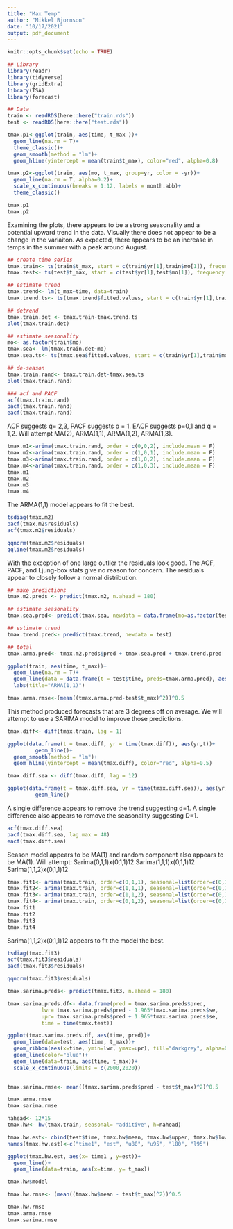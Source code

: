 ---
title: "Max Temp"
author: "Mikkel Bjornson"
date: "10/17/2021"
output: pdf_document
---

```{r setup, include=FALSE}
knitr::opts_chunk$set(echo = TRUE)

## Library
library(readr)
library(tidyverse)
library(gridExtra)
library(TSA)
library(forecast)

## Data
train <- readRDS(here::here("train.rds"))
test <- readRDS(here::here("test.rds"))
```


```{r}
tmax.p1<-ggplot(train, aes(time, t_max ))+
  geom_line(na.rm = T)+
  theme_classic()+
  geom_smooth(method = "lm")+
  geom_hline(yintercept = mean(train$t_max), color="red", alpha=0.8)

tmax.p2<-ggplot(train, aes(mo, t_max, group=yr, color = -yr))+
  geom_line(na.rm = T, alpha=0.2)+
  scale_x_continuous(breaks = 1:12, labels = month.abb)+
  theme_classic()

tmax.p1
tmax.p2
```

Examining the plots, there appears to be a strong seasonality and a potential upward trend in the data. Visually there does not appear to be a change in the variaiton. As expected, there appears to be an increase in temps in the summer with a peak around August. 

```{r}
## create time series
tmax.train<- ts(train$t_max, start = c(train$yr[1],train$mo[1]), frequency = 12)
tmax.test<- ts(test$t_max, start = c(test$yr[1],test$mo[1]), frequency = 12)

## estimate trend
tmax.trend<- lm(t_max~time, data=train)
tmax.trend.ts<- ts(tmax.trend$fitted.values, start = c(train$yr[1],train$mo[1]), frequency = 12)

## detrend
tmax.train.det <- tmax.train-tmax.trend.ts
plot(tmax.train.det)

## estimate seasonality
mo<- as.factor(train$mo)
tmax.sea<- lm(tmax.train.det~mo)
tmax.sea.ts<- ts(tmax.sea$fitted.values, start = c(train$yr[1],train$mo[1]), frequency = 12)

## de-season
tmax.train.rand<- tmax.train.det-tmax.sea.ts
plot(tmax.train.rand)
```


```{r}
### acf and PACF
acf(tmax.train.rand)
pacf(tmax.train.rand)
eacf(tmax.train.rand)
```

ACF suggests q= 2,3, PACF suggests p = 1. EACF suggests p=0,1 and q = 1,2. Will attempt MA(2), ARMA(1,1), ARMA(1,2), ARMA(1,3).

```{r}
tmax.m1<-arima(tmax.train.rand, order = c(0,0,2), include.mean = F)
tmax.m2<-arima(tmax.train.rand, order = c(1,0,1), include.mean = F)
tmax.m3<-arima(tmax.train.rand, order = c(1,0,2), include.mean = F)
tmax.m4<-arima(tmax.train.rand, order = c(1,0,3), include.mean = F)
tmax.m1
tmax.m2
tmax.m3
tmax.m4
```

The ARMA(1,1) model appears to fit the best. 

```{r}
tsdiag(tmax.m2)
pacf(tmax.m2$residuals)
acf(tmax.m2$residuals)

qqnorm(tmax.m2$residuals)
qqline(tmax.m2$residuals)
```

With the exception of one large outlier the residuals look good. The ACF, PACF, and Ljung-box stats give no reason for concern. The residuals appear to closely follow a normal distribution. 


```{r}
## make predictions
tmax.m2.preds <- predict(tmax.m2, n.ahead = 180)

## estimate seasonality
tmax.sea.pred<- predict(tmax.sea, newdata = data.frame(mo=as.factor(test$mo)))

## estimate trend
tmax.trend.pred<- predict(tmax.trend, newdata = test)

## total
tmax.arma.pred<- tmax.m2.preds$pred + tmax.sea.pred + tmax.trend.pred

ggplot(train, aes(time, t_max))+
  geom_line(na.rm = T)+
  geom_line(data = data.frame(t = test$time, preds=tmax.arma.pred), aes(x=t, y=preds), col='red')+
  labs(title="ARMA(1,1)")
```

```{r}
tmax.arma.rmse<-(mean((tmax.arma.pred-test$t_max)^2))^0.5
```

This method produced forecasts that are 3 degrees off on average. We will attempt to use a SARIMA model to improve those predictions. 



```{r}
tmax.diff<- diff(tmax.train, lag = 1)

ggplot(data.frame(t = tmax.diff, yr = time(tmax.diff)), aes(yr,t))+
         geom_line()+
  geom_smooth(method = "lm")+
  geom_hline(yintercept = mean(tmax.diff), color="red", alpha=0.5)

tmax.diff.sea <- diff(tmax.diff, lag = 12)

ggplot(data.frame(t = tmax.diff.sea, yr = time(tmax.diff.sea)), aes(yr,t))+
         geom_line()

```

A single difference appears to remove the trend suggesting d=1. A single difference also appears to remove the seasonality suggesting D=1. 

```{r}
acf(tmax.diff.sea)
pacf(tmax.diff.sea, lag.max = 48)
eacf(tmax.diff.sea)
```
Season model appears to be MA(1) and random component also appears to be MA(1). Will attempt:
Sarima(0,1,1)x(0,1,1)12
Sarima(1,1,1)x(0,1,1)12
Sarima(1,1,2)x(0,1,1)12

```{r}
tmax.fit1<- arima(tmax.train, order=c(0,1,1), seasonal=list(order=c(0,1,1), period=12))
tmax.fit2<- arima(tmax.train, order=c(1,1,1), seasonal=list(order=c(0,1,1), period=12))
tmax.fit3<- arima(tmax.train, order=c(1,1,2), seasonal=list(order=c(0,1,1), period=12))
tmax.fit4<- arima(tmax.train, order=c(0,1,2), seasonal=list(order=c(0,1,1), period=12))
tmax.fit1
tmax.fit2
tmax.fit3
tmax.fit4
```

Sarima(1,1,2)x(0,1,1)12 appears to fit the model the best.

```{r}
tsdiag(tmax.fit3)
acf(tmax.fit3$residuals)
pacf(tmax.fit3$residuals)

qqnorm(tmax.fit3$residuals)
```

```{r}
tmax.sarima.preds<- predict(tmax.fit3, n.ahead = 180)

tmax.sarima.preds.df<- data.frame(pred = tmax.sarima.preds$pred, 
           lwr= tmax.sarima.preds$pred - 1.965*tmax.sarima.preds$se,
           upr= tmax.sarima.preds$pred + 1.965*tmax.sarima.preds$se,
           time = time(tmax.test))

ggplot(tmax.sarima.preds.df, aes(time, pred))+
  geom_line(data=test, aes(time, t_max))+
  geom_ribbon(aes(x=time, ymin=lwr, ymax=upr), fill="darkgrey", alpha=0.5)+
  geom_line(color="blue")+
  geom_line(data=train, aes(time, t_max))+
  scale_x_continuous(limits = c(2000,2020))
  
```

```{r}
tmax.sarima.rmse<- mean((tmax.sarima.preds$pred - test$t_max)^2)^0.5

tmax.arma.rmse
tmax.sarima.rmse
```

```{r}
nahead<- 12*15
tmax.hw<- hw(tmax.train, seasonal= "additive", h=nahead)

tmax.hw.est<- cbind(test$time, tmax.hw$mean, tmax.hw$upper, tmax.hw$lower) %>% as.data.frame()
names(tmax.hw.est)<-c("time1", "est", "u80", "u95", "l80", "l95")

ggplot(tmax.hw.est, aes(x= time1 , y=est))+
  geom_line()+
  geom_line(data=train, aes(x=time, y= t_max))

tmax.hw$model
```

```{r}
tmax.hw.rmse<- (mean((tmax.hw$mean - test$t_max)^2))^0.5

tmax.hw.rmse
tmax.arma.rmse
tmax.sarima.rmse
```











































